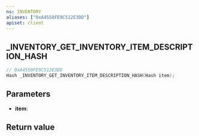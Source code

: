 ```yaml
---
ns: INVENTORY
aliases: ["0xA4550FE9C512E3DD"]
apiset: client
---
```

## _INVENTORY_GET_INVENTORY_ITEM_DESCRIPTION_HASH

```c
// 0xA4550FE9C512E3DD
Hash _INVENTORY_GET_INVENTORY_ITEM_DESCRIPTION_HASH(Hash item);
```


## Parameters
* **item**:

## Return value